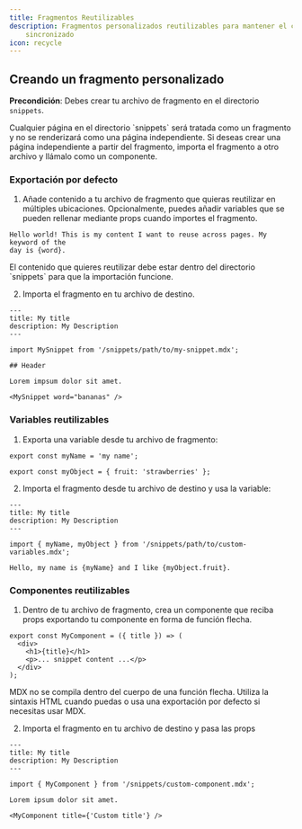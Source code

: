 ```yaml
---
title: Fragmentos Reutilizables
description: Fragmentos personalizados reutilizables para mantener el contenido
    sincronizado
icon: recycle
---
```



<SnippetIntro />

## Creando un fragmento personalizado

**Precondición**: Debes crear tu archivo de fragmento en el directorio `snippets`.

<Note>
  Cualquier página en el directorio `snippets` será tratada como un fragmento y no se renderizará como una página independiente. Si deseas crear una página independiente a partir del fragmento, importa el fragmento a otro archivo y llámalo como un componente.
</Note>

### Exportación por defecto

1. Añade contenido a tu archivo de fragmento que quieras reutilizar en múltiples ubicaciones. Opcionalmente, puedes añadir variables que se pueden rellenar mediante props cuando importes el fragmento.

```mdx snippets/my-snippet.mdx
Hello world! This is my content I want to reuse across pages. My keyword of the
day is {word}.
```

<Warning>
  El contenido que quieres reutilizar debe estar dentro del directorio `snippets` para que la importación funcione.
</Warning>

2. Importa el fragmento en tu archivo de destino.

```mdx destination-file.mdx
---
title: My title
description: My Description
---

import MySnippet from '/snippets/path/to/my-snippet.mdx';

## Header

Lorem impsum dolor sit amet.

<MySnippet word="bananas" />
```

### Variables reutilizables

1. Exporta una variable desde tu archivo de fragmento:

```mdx snippets/path/to/custom-variables.mdx
export const myName = 'my name';

export const myObject = { fruit: 'strawberries' };
```

2. Importa el fragmento desde tu archivo de destino y usa la variable:

```mdx destination-file.mdx
---
title: My title
description: My Description
---

import { myName, myObject } from '/snippets/path/to/custom-variables.mdx';

Hello, my name is {myName} and I like {myObject.fruit}.
```

### Componentes reutilizables

1. Dentro de tu archivo de fragmento, crea un componente que reciba props exportando tu componente en forma de función flecha.

```mdx snippets/custom-component.mdx
export const MyComponent = ({ title }) => (
  <div>
    <h1>{title}</h1>
    <p>... snippet content ...</p>
  </div>
);
```

<Warning>
  MDX no se compila dentro del cuerpo de una función flecha. Utiliza la sintaxis HTML cuando puedas o usa una exportación por defecto si necesitas usar MDX.
</Warning>

2. Importa el fragmento en tu archivo de destino y pasa las props

```mdx destination-file.mdx
---
title: My title
description: My Description
---

import { MyComponent } from '/snippets/custom-component.mdx';

Lorem ipsum dolor sit amet.

<MyComponent title={'Custom title'} />
```

